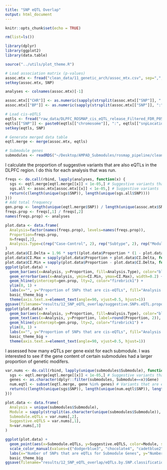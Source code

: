 ```yaml
---
title: "SNP eQTL Overlap"
output: html_document
---
```


```r
knitr::opts_chunk$set(echo = TRUE)

rm(list=ls())

library(dplyr)
library(ggplot2)
library(data.table)

source("../utils/plot_theme.R")
```

```r
# Load association matrix (p-values)
assoc.mtx <- fread("clean_data/11_genetic_arch/assoc_mtx.csv", sep=",", header=T)
setkey(assoc.mtx, SNP)

analyses <- colnames(assoc.mtx)[-1]

assoc.mtx[["CHR"]] <- as.numeric(sapply(strsplit(assoc.mtx[["SNP"]], ":"), function(x) x[1]))
assoc.mtx[["BP"]] <- as.numeric(sapply(strsplit(assoc.mtx[["SNP"]], ":"), function(x) x[2]))

# Load cis-eQTLS
eqtls <- fread("raw_data/DLPFC_ROSMAP_cis_eQTL_release_Filtered_FDR_P05_with_header.csv", sep=",", header=T)
eqtls[["SNP"]] <- paste0(eqtls[["chromosome"]], ":", eqtls[["snpLocation"]])
setkey(eqtls, SNP)

# Generate merged data table
eqtl.merge <- merge(assoc.mtx, eqtls)

# Submodule genes
submodules <- readRDS("~/Desktop/AMPAD_Submodules/rosmap_pipeline/clean_data/3_iterative_WGCNA_cleaning/rosmap_submodule_sig_genes.RDS")
```

I calculate the proportion of suggestive variants that are also eQTLs in the DLPFC region. I do this for each analysis that was run.

```r
freqs <- do.call(rbind, lapply(analyses, function(x) {
  sgs <- eqtl.merge[eqtl.merge[[x]] < 1e-05,] # Suggestive variants that are eQTL 
  sgs.all <- assoc.mtx[assoc.mtx[[x]] < 1e-05,] # Suggestive variants
  return(c(length(unique(sgs$SNP)), length(unique(sgs.all$SNP))))
}))
# Add total frequency
gen.prop <- length(unique(eqtl.merge$SNP)) / length(unique(assoc.mtx$SNP))
freqs.prop <- freqs[,1] / freqs[,2]
names(freqs.prop) <- analyses

plot.data <- data.frame(
  Analysis=factor(names(freqs.prop), levels=names(freqs.prop)),
  Proportion=freqs.prop,
  N=freqs[,2],
  Analysis.Type=c(rep("Case-Control", 2), rep("Subtype", 2), rep("Module", 4), rep("Submodule", 11))
)
plot.data$CI.Delta = 1.96 * sqrt((plot.data$Proportion * (1 - plot.data$Proportion)) / plot.data$N)
plot.data$CI.Max = sapply(plot.data$Proportion + plot.data$CI.Delta, function(x) min(x, 1))
plot.data$CI.Min = sapply(plot.data$Proportion - plot.data$CI.Delta, function(x) max(x, 0))
ggplot(plot.data) +
  geom_bar(aes(x=Analysis, y=Proportion, fill=Analysis.Type), color="black", stat="identity") +
  geom_errorbar(aes(x=Analysis, ymin=CI.Min, ymax=CI.Max), width=0.2) + 
  geom_hline(yintercept=gen.prop, lty=2, color="firebrick1") +
  ylim(0, 1) +
  labs(x="", y="Proportion of SNPs that are cis-eQTLs", fill="Analysis Type") +
  basic_theme_big +
  theme(axis.text.x=element_text(angle=90, vjust=0.5, hjust=1))
ggsave(filename="results/12_SNP_eQTL_overlap/suggestive.SNPs.eQTL.proportion.png", width=8, height=8)
ggplot(plot.data) +
  geom_bar(aes(x=Analysis, y=Proportion, fill=Analysis.Type), color="black", stat="identity") +
  geom_text(aes(x=Analysis, y=Proportion, label=round(Proportion, 2)), vjust=-0.5) +
  geom_hline(yintercept=gen.prop, lty=2, color="firebrick1") +
  ylim(0, 1) +
  labs(x="", y="Proportion of SNPs that are cis-eQTLs", fill="Analysis Type") +
  basic_theme_big +
  theme(axis.text.x=element_text(angle=90, vjust=0.5, hjust=1))
```

I assessed how many eQTLs per gene exist for each submodule. I was interested to see if the gene content of certain submodules had a larger proportion of genetic modifers.

```r
var.nums <- do.call(rbind, lapply(unique(submodules$Submodule), function(x) {
  sgs <- eqtl.merge[eqtl.merge[[x]] < 1e-05,] # Suggestive variants that are eQTL
  genes <- as.character(dplyr::filter(submodules, Submodule==x)$Gene)
  num.eqtl <- subset(eqtl.merge, gene %in% genes) # Variants that are eQTL for genes in the submodule
  return(c(length(unique(sgs$SNP)), length(unique(num.eqtl$SNP)), length(genes)))
}))

plot.data <- data.frame(
  Analysis = unique(submodules$Submodule),
  Module = sapply(strsplit(as.character(unique(submodules$Submodule)), "_"), function(x) x[1]),
  Submodule.eQTLs = var.nums[,2],
  Suggestive.eQTLS = var.nums[,1],
  N=var.nums[,3]
)

ggplot(plot.data) + 
  geom_point(aes(x=Submodule.eQTLs, y=Suggestive.eQTLS, color=Module, size=N)) +
  scale_color_manual(values=c("dodgerblue3", "chocolate4", "cadetblue2", "darkgoldenrod1")) +
  labs(x="Number of SNPs that are eQTLs for Submodule Genes", y="Number of SNPs that are Associated with Submodule and eQTL", size="Submodule Size", color="Module of Origin") +
  basic_theme_big
ggsave(filename="results/12_SNP_eQTL_overlap/eQTLs.by.SNP.classification.png", width=8, height=8)
```

